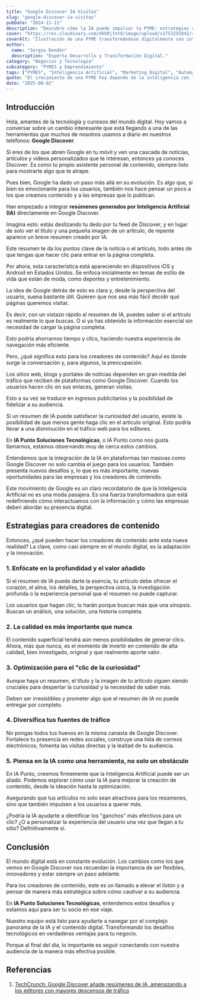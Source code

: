 ```yaml
---
title: "Google Discover IA Visitas"
slug: "google-discover-ia-visitas"
pubDate: "2024-11-11"
description: "Descubre cómo la IA puede impulsar tu PYME: estrategias concretas de marketing, automatización y datos para aumentar ventas."
cover: "https://res.cloudinary.com/dkb9jfet8/image/upload/v1753291042/small-business_kk56r6.jpg"
coverAlt: "Ilustración de una PYME transformándose digitalmente con inteligencia artificial."
author:
  name: "Sergio Rondón"
  description: "Experta Desarrollo y Transformación Digital."
category: "Negocios y Tecnología"
subcategory: "PYMES y Emprendimiento"
tags: ["PYMES", "Inteligencia Artificial", "Marketing Digital", "Automatización", "Ventas"]
quote: "El crecimiento de una PYME hoy depende de la inteligencia con la que se aplican datos, IA y estrategia. — Sergio Rondón"
date: "2025-08-02"
---
```




<h2 id="introduccion">Introducción</h2>

Hola, amantes de la tecnología y curiosos del mundo digital. Hoy vamos a conversar sobre un cambio interesante que está llegando a una de las herramientas que muchos de nosotros usamos a diario en nuestros teléfonos: <strong>Google Discover</strong>.

Si eres de los que abren Google en tu móvil y ven una cascada de noticias, artículos y videos personalizados que te interesan, entonces ya conoces Discover. Es como tu propio asistente personal de contenido, siempre listo para mostrarte algo que te atrape.

Pues bien, Google ha dado un paso más allá en su evolución. Es algo que, si bien es emocionante para los usuarios, también nos hace pensar un poco a los que creamos contenido y a las empresas que lo publican.

Han empezado a integrar <strong>resúmenes generados por Inteligencia Artificial (IA)</strong> directamente en Google Discover.

Imagina esto: estás deslizando tu dedo por tu feed de Discover, y en lugar de solo ver el título y una pequeña imagen de un artículo, de repente aparece un breve resumen creado por IA.

Este resumen te da los puntos clave de la noticia o el artículo, todo antes de que tengas que hacer clic para entrar en la página completa.

Por ahora, esta característica está apareciendo en dispositivos iOS y Android en Estados Unidos. Se enfoca inicialmente en temas de estilo de vida que están de moda, como deportes y entretenimiento.

La idea de Google detrás de esto es clara y, desde la perspectiva del usuario, suena bastante útil. Quieren que nos sea más fácil decidir qué páginas queremos visitar.

Es decir, con un vistazo rápido al resumen de IA, puedes saber si el artículo es realmente lo que buscas. O si ya has obtenido la información esencial sin necesidad de cargar la página completa.

Esto podría ahorrarnos tiempo y clics, haciendo nuestra experiencia de navegación más eficiente.

Pero, ¿qué significa esto para los creadores de contenido? Aquí es donde surge la conversación y, para algunos, la preocupación.

Los sitios web, blogs y portales de noticias dependen en gran medida del tráfico que reciben de plataformas como Google Discover. Cuando los usuarios hacen clic en sus enlaces, generan visitas.

Esto a su vez se traduce en ingresos publicitarios y la posibilidad de fidelizar a su audiencia.

Si un resumen de IA puede satisfacer la curiosidad del usuario, existe la posibilidad de que menos gente haga clic en el artículo original. Esto podría llevar a una disminución en el tráfico web para los editores.

En <strong>IA Punto Soluciones Tecnológicas</strong>, o IA Punto como nos gusta llamarnos, estamos observando muy de cerca estos cambios.

Entendemos que la integración de la IA en plataformas tan masivas como Google Discover no solo cambia el juego para los usuarios. También presenta nuevos desafíos y, lo que es más importante, nuevas oportunidades para las empresas y los creadores de contenido.

Este movimiento de Google es un claro recordatorio de que la Inteligencia Artificial no es una moda pasajera. Es una fuerza transformadora que está redefiniendo cómo interactuamos con la información y cómo las empresas deben abordar su presencia digital.

<h2 id="estrategias-para-creadores-de-contenido">Estrategias para creadores de contenido</h2>

Entonces, ¿qué pueden hacer los creadores de contenido ante esta nueva realidad? La clave, como casi siempre en el mundo digital, es la adaptación y la innovación.

<h3 id="1-enfocate-en-la-profundidad-y-el-valor-añadido">1. Enfócate en la profundidad y el valor añadido</h3>

Si el resumen de IA puede darte la esencia, tu artículo debe ofrecer el corazón, el alma, los detalles, la perspectiva única, la investigación profunda o la experiencia personal que el resumen no puede capturar.

Los usuarios que hagan clic, lo harán porque buscan más que una sinopsis. Buscan un análisis, una solución, una historia completa.

<h3 id="2-la-calidad-es-mas-importante-que-nunca">2. La calidad es más importante que nunca</h3>

El contenido superficial tendrá aún menos posibilidades de generar clics. Ahora, más que nunca, es el momento de invertir en contenido de alta calidad, bien investigado, original y que realmente aporte valor.

<h3 id="3-optimizacion-para-el-clic-de-la-curiosidad">3. Optimización para el "clic de la curiosidad"</h3>

Aunque haya un resumen, el título y la imagen de tu artículo siguen siendo cruciales para despertar la curiosidad y la necesidad de saber más.

Deben ser irresistibles y prometer algo que el resumen de IA no puede entregar por completo.

<h3 id="4-diversifica-tus-fuentes-de-trafico">4. Diversifica tus fuentes de tráfico</h3>

No pongas todos tus huevos en la misma canasta de Google Discover. Fortalece tu presencia en redes sociales, construye una lista de correos electrónicos, fomenta las visitas directas y la lealtad de tu audiencia.

<h3 id="5-piensa-en-la-ia-como-una-herramienta">5. Piensa en la IA como una herramienta, no solo un obstáculo</h3>

En IA Punto, creemos firmemente que la Inteligencia Artificial puede ser un aliado. Podemos explorar cómo usar la IA para mejorar la creación de contenido, desde la ideación hasta la optimización.

Asegurando que tus artículos no solo sean atractivos para los resúmenes, sino que también impulsen a los usuarios a querer más.

¿Podría la IA ayudarte a identificar los "ganchos" más efectivos para un clic? ¿O a personalizar la experiencia del usuario una vez que llegan a tu sitio? Definitivamente sí.

<h2 id="conclusion">Conclusión</h2>

El mundo digital está en constante evolución. Los cambios como los que vemos en Google Discover nos recuerdan la importancia de ser flexibles, innovadores y estar siempre un paso adelante.

Para los creadores de contenido, este es un llamado a elevar el listón y a pensar de manera más estratégica sobre cómo cautivar a su audiencia.

En <strong>IA Punto Soluciones Tecnológicas</strong>, entendemos estos desafíos y estamos aquí para ser tu socio en ese viaje.

Nuestro equipo está listo para ayudarte a navegar por el complejo panorama de la IA y el contenido digital. Transformando los desafíos tecnológicos en verdaderas ventajas para tu negocio.

Porque al final del día, lo importante es seguir conectando con nuestra audiencia de la manera más efectiva posible.

<h2 id="referencias">Referencias</h2>

1. <a href="https://techcrunch.com/2025/07/15/google-discover-adds-ai-summaries-threatening-publishers-with-further-traffic-declines/" target="_blank" rel="noopener noreferrer">TechCrunch: Google Discover añade resúmenes de IA, amenazando a los editores con mayores descensos de tráfico</a>
